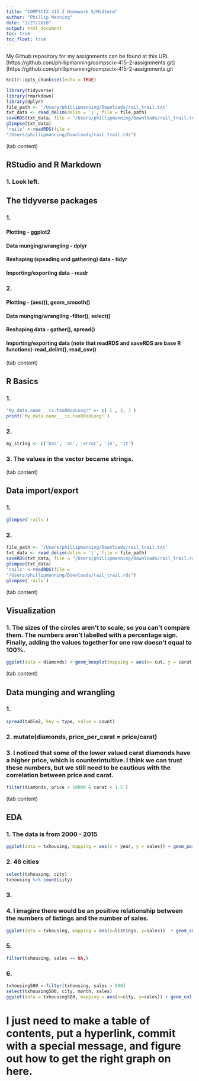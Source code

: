 ```yaml
---
title: "COMPSCIX 415.2 Homework 5/Midterm"
author: "Phillip Manning"
date: "2/27/2018"
output: html_document
toc: true
toc_float: true
---
```

My Github repository for my assignments can be found at this URL [https://github.com/phillipmanning/compscix-415-2-assignments.git](https://github.com/phillipmanning/compscix-415-2-assignments.git

```r
knitr::opts_chunk$set(echo = TRUE)
```
```r
library(tidyverse)
library(rmarkdown)
library(dplyr)
file_path <- '/Users/phillipmanning/Downloads/rail_trail.txt'
txt_data <- read_delim(delim = '|', file = file_path)
saveRDS(txt_data, file = "/Users/phillipmanning/Downloads/rail_trail.rds")
glimpse(txt_data)
'rails' <-readRDS(file = 
"/Users/phillipmanning/Downloads/rail_trail.rds")
```
(tab content)

## RStudio and R Markdown

### 1. Look left. 

## The tidyverse packages

### 1. 

####  Plotting - ggplot2
####  Data munging/wrangling - dplyr
####  Reshaping (speading and gathering) data - tidyr
####  Importing/exporting data - readr

### 2. 

#### Plotting - (aes()), geom_smooth()
#### Data munging/wrangling -filter(), select()
#### Reshaping data - gather(), spread()
#### Importing/exporting data (note that readRDS and saveRDS are base R functions)-read_delim(), read_csv()

(tab content)

## R Basics

### 1. 
```r
"My_data.name___is.too00ooLong!" <- c( 1 , 2, 3 )
print(`My_data.name___is.too00ooLong!`)
```
### 2. 
```r
my_string <- c('has', 'an', 'error', 'in', 'it')
```

### 3. The values in the vector became strings. 
(tab content)

## Data import/export
### 1. 
```r
glimpse(`rails`)
```
### 2. 
```r
file_path <- '/Users/phillipmanning/Downloads/rail_trail.txt'
txt_data <- read_delim(delim = '|', file = file_path)
saveRDS(txt_data, file = "/Users/phillipmanning/Downloads/rail_trail.rds")
glimpse(txt_data)
'rails' <-readRDS(file = 
"/Users/phillipmanning/Downloads/rail_trail.rds")
glimpse(`rails`)
```
(tab content)

## Visualization

### 1. The sizes of the circles aren't to scale, so you can't compare them. The numbers aren't labelled with a percentage sign. Finally, adding the values together for one row doesn't equal to 100%. 

```r
ggplot(data = diamonds) + geom_boxplot(mapping = aes(x= cut, y = carat, fill = cut)) + xlab('Cut of Diamond') + ylab('Carat of Diamond') + coord_flip()
```
(tab content)

## Data munging and wrangling

### 1. 
```r
spread(table2, key = type, value = count)
```
### 2. mutate(diamonds, price_per_carat = price/carat)

### 3. I noticed that some of the lower valued carat diamonds have a higher price, which is counterintuitive. I think we can trust these numbers, but we still need to be cautious with the correlation between price and carat. 
```r
filter(diamonds, price > 10000 & carat < 1.5 )
```
(tab content)

## EDA

### 1. The data is from 2000 - 2015
```r
ggplot(data = txhousing, mapping = aes(x = year, y = sales)) + geom_point()
```
### 2. 46 cities
```r
select(txhousing, city)
txhousing %>% count(city)
```
### 3. 

### 4. I imagine there would be an positive relationship between the numbers of listings and the number of sales. 
```r
ggplot(data = txhousing, mapping = aes(x=listings, y=sales))  + geom_smooth()
```
### 5. 
```r
filter(txhousing, sales == NA,)
```
### 6. 
```r
txhousing500 <-filter(txhousing, sales > 500)
select(txhousing500, city, month, sales)
ggplot(data = txhousing500, mapping = aes(x=city, y=sales)) + geom_col(position = )

```
# I just need to make a table of contents, put a hyperlink, commit with a special message, and figure out how to get the right graph on here. 